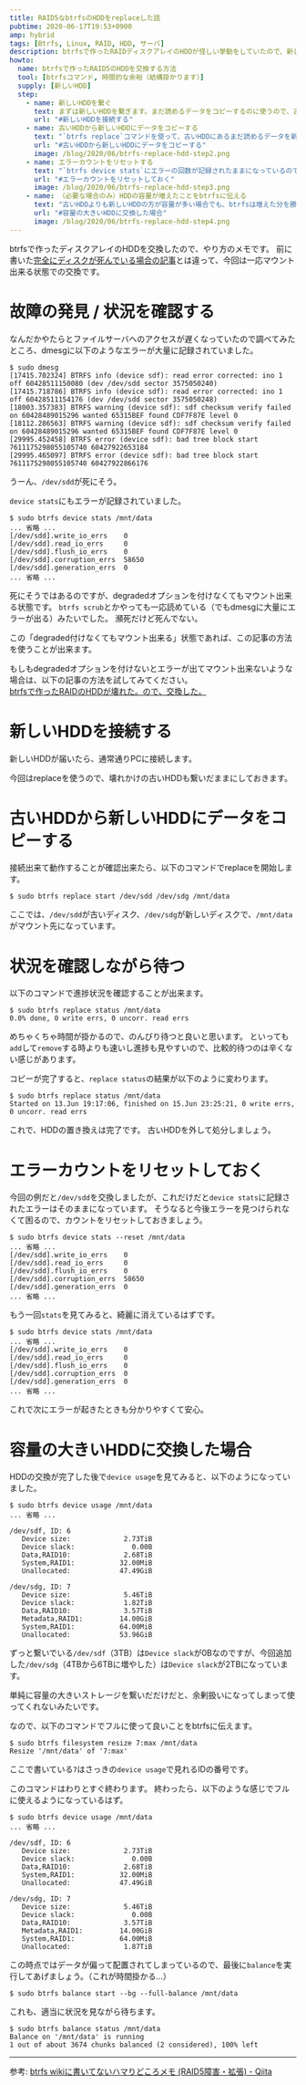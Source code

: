 ```yaml
---
title: RAID5なbtrfsのHDDをreplaceした話
pubtime: 2020-06-17T19:53+0900
amp: hybrid
tags: [Btrfs, Linux, RAID, HDD, サーバ]
description: btrfsで作ったRAIDディスクアレイのHDDが怪しい挙動をしていたので、新しいHDDに交換しました。まだマウント出来る状態のHDDを新しいものに置き換えて、ついでに容量を大きくする方法のメモです。
howto:
  name: btrfsで作ったRAID5のHDDを交換する方法
  tool: [btrfsコマンド, 時間的な余裕（結構掛かります）]
  supply: [新しいHDD]
  step:
    - name: 新しいHDDを繋ぐ
      text: まずは新しいHDDを繋ぎます。まだ読めるデータをコピーするのに使うので、古いHDDは繋いだままにします。
      url: "#新しいHDDを接続する"
    - name: 古いHDDから新しいHDDにデータをコピーする
      text: "`btrfs replace`コマンドを使って、古いHDDにあるまだ読めるデータを新しいHDDにコピーします。結構時間が掛かります。"
      url: "#古いHDDから新しいHDDにデータをコピーする"
      image: /blog/2020/06/btrfs-replace-hdd-step2.png
    - name: エラーカウントをリセットする
      text: "`btrfs device stats`にエラーの回数が記録されたままになっているので、これを`device stats --reset`でリセットします。"
      url: "#エラーカウントをリセットしておく"
      image: /blog/2020/06/btrfs-replace-hdd-step3.png
    - name: （必要な場合のみ）HDDの容量が増えたことをbtrfsに伝える
      text: "古いHDDよりも新しいHDDの方が容量が多い場合でも、btrfsは増えた分を勝手に使ってくれたりはしません。なので、`btrfs filesystem resize`で増えた分を使うようにbtrfsに伝えてあげます。"
      url: "#容量の大きいHDDに交換した場合"
      image: /blog/2020/06/btrfs-replace-hdd-step4.png
---
```


btrfsで作ったディスクアレイのHDDを交換したので、やり方のメモです。
前に書いた[完全にディスクが死んでいる場合の記事](/blog/2017/10/btrfs-replace-broken-hdd)とは違って、今回は一応マウント出来る状態での交換です。


# 故障の発見 / 状況を確認する

なんだかやたらとファイルサーバへのアクセスが遅くなっていたので調べてみたところ、dmesgに以下のようなエラーが大量に記録されていました。

``` shell
$ sudo dmesg
[17415.702324] BTRFS info (device sdf): read error corrected: ino 1 off 60428511150080 (dev /dev/sdd sector 3575050240)
[17415.718786] BTRFS info (device sdf): read error corrected: ino 1 off 60428511154176 (dev /dev/sdd sector 3575050248)
[18003.357383] BTRFS warning (device sdf): sdf checksum verify failed on 60428489015296 wanted 65315BEF found CDF7F87E level 0
[18112.286563] BTRFS warning (device sdf): sdf checksum verify failed on 60428489015296 wanted 65315BEF found CDF7F87E level 0
[29995.452458] BTRFS error (device sdf): bad tree block start 7611175298055105740 60427922653184
[29995.465097] BTRFS error (device sdf): bad tree block start 7611175298055105740 60427922866176
```

うーん、`/dev/sdd`が死にそう。

`device stats`にもエラーが記録されていました。

``` shell
$ sudo btrfs device stats /mnt/data
... 省略 ...
[/dev/sdd].write_io_errs    0
[/dev/sdd].read_io_errs     0
[/dev/sdd].flush_io_errs    0
[/dev/sdd].corruption_errs  58650
[/dev/sdd].generation_errs  0
... 省略 ...
```

死にそうではあるのですが、degradedオプションを付けなくてもマウント出来る状態です。
`btrfs scrub`とかやっても一応読めている（でもdmesgに大量にエラーが出る）みたいでした。
瀕死だけど死んでない。

この「degraded付けなくてもマウント出来る」状態であれば、この記事の方法を使うことが出来ます。

もしもdegradedオプションを付けないとエラーが出てマウント出来ないような場合は、以下の記事の方法を試してみてください。<br />
[btrfsで作ったRAIDのHDDが壊れた。ので、交換した。](/blog/2017/10/btrfs-replace-broken-hdd)


# 新しいHDDを接続する

新しいHDDが届いたら、通常通りPCに接続します。

今回はreplaceを使うので、壊れかけの古いHDDも繋いだままにしておきます。


# 古いHDDから新しいHDDにデータをコピーする

接続出来て動作することが確認出来たら、以下のコマンドでreplaceを開始します。

``` shell
$ sudo btrfs replace start /dev/sdd /dev/sdg /mnt/data
```

ここでは、`/dev/sdd`が古いディスク、`/dev/sdg`が新しいディスクで、`/mnt/data`がマウント先になっています。


# 状況を確認しながら待つ

以下のコマンドで進捗状況を確認することが出来ます。

``` shell
$ sudo btrfs replace status /mnt/data
0.0% done, 0 write errs, 0 uncorr. read errs
```

めちゃくちゃ時間が掛かるので、のんびり待つと良いと思います。
といっても`add`して`remove`する時よりも速いし進捗も見やすいので、比較的待つのは辛くない感じがあります。

コピーが完了すると、`replace status`の結果が以下のように変わります。

``` shell
$ sudo btrfs replace status /mnt/data
Started on 13.Jun 19:17:06, finished on 15.Jun 23:25:21, 0 write errs, 0 uncorr. read errs
```

これで、HDDの置き換えは完了です。
古いHDDを外して処分しましょう。


# エラーカウントをリセットしておく

今回の例だと`/dev/sdd`を交換しましたが、これだけだと`device stats`に記録されたエラーはそのままになっています。
そうなると今後エラーを見つけられなくて困るので、カウントをリセットしておきましょう。

``` shell
$ sudo btrfs device stats --reset /mnt/data
... 省略 ...
[/dev/sdd].write_io_errs    0
[/dev/sdd].read_io_errs     0
[/dev/sdd].flush_io_errs    0
[/dev/sdd].corruption_errs  58650
[/dev/sdd].generation_errs  0
... 省略 ...
```

もう一回`stats`を見てみると、綺麗に消えているはずです。

``` shell
$ sudo btrfs device stats /mnt/data
... 省略 ...
[/dev/sdd].write_io_errs    0
[/dev/sdd].read_io_errs     0
[/dev/sdd].flush_io_errs    0
[/dev/sdd].corruption_errs  0
[/dev/sdd].generation_errs  0
... 省略 ...
```

これで次にエラーが起きたときも分かりやすくて安心。


# 容量の大きいHDDに交換した場合

HDDの交換が完了した後で`device usage`を見てみると、以下のようになっていました。

``` shell
$ sudo btrfs device usage /mnt/data
... 省略 ...

/dev/sdf, ID: 6
   Device size:             2.73TiB
   Device slack:              0.00B
   Data,RAID10:             2.68TiB
   System,RAID1:           32.00MiB
   Unallocated:            47.49GiB

/dev/sdg, ID: 7
   Device size:             5.46TiB
   Device slack:            1.82TiB
   Data,RAID10:             3.57TiB
   Metadata,RAID1:         14.00GiB
   System,RAID1:           64.00MiB
   Unallocated:            53.96GiB
```

ずっと繋いでいる`/dev/sdf`（3TB）は`Device slack`が0Bなのですが、今回追加した`/dev/sdg`（4TBから6TBに増やした）は`Device slack`が2TBになっています。

単純に容量の大きいストレージを繋いだだけだと、余剰扱いになってしまって使ってくれないみたいです。

なので、以下のコマンドでフルに使って良いことをbtrfsに伝えます。

``` shell
$ sudo btrfs filesystem resize 7:max /mnt/data
Resize '/mnt/data' of '7:max'
```

ここで書いている`7`はさっきの`device usage`で見れるIDの番号です。

このコマンドはわりとすぐ終わります。
終わったら、以下のような感じでフルに使えるようになっているはず。

``` shell
$ sudo btrfs device usage /mnt/data
... 省略 ...

/dev/sdf, ID: 6
   Device size:             2.73TiB
   Device slack:              0.00B
   Data,RAID10:             2.68TiB
   System,RAID1:           32.00MiB
   Unallocated:            47.49GiB

/dev/sdg, ID: 7
   Device size:             5.46TiB
   Device slack:              0.00B
   Data,RAID10:             3.57TiB
   Metadata,RAID1:         14.00GiB
   System,RAID1:           64.00MiB
   Unallocated:             1.87TiB
```

この時点ではデータが偏って配置されてしまっているので、最後に`balance`を実行してあげましょう。（これが時間掛かる…）

``` shell
$ sudo btrfs balance start --bg --full-balance /mnt/data
```

これも、適当に状況を見ながら待ちます。

``` shell
$ sudo btrfs balance status /mnt/data
Balance on '/mnt/data' is running
1 out of about 3674 chunks balanced (2 considered), 100% left
```

---

参考: [btrfs wikiに書いてないハマりどころメモ (RAID5障害・拡張) - Qiita](https://qiita.com/ko-zu/items/49c54609df2e2cb36419)
